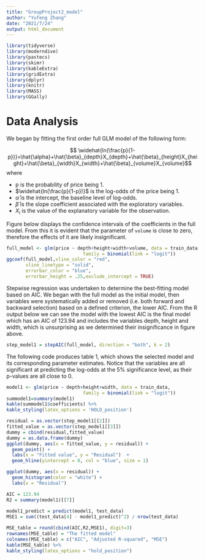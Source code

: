 ---
title: "GroupProject2_model"
author: "Yufeng Zhang"
date: "2021/7/24"
output: html_document
---

```{r libraries, echo = FALSE, warning = FALSE, message = FALSE}
library(tidyverse)
library(moderndive)
library(pastecs)
library(skimr)
library(kableExtra)
library(gridExtra)
library(dplyr)
library(knitr)
library(MASS)
library(GGally)
```


# Data Analysis {#sec:DA}

We began by fitting the first order full GLM model of the following form:

$$ \widehat{ln(\frac{p}{1-p})}=\hat{\alpha}+\hat{\beta}_{depth}X_{depth}+\hat{\beta}_{height}X_{height}+\hat{\beta}_{width}X_{width}+\hat{\beta}_{volume}X_{volume}$$
where

* p is the probability of price being 1.
* $\widehat{ln(\frac{p}{1-p})}$ is the log-odds of the price being 1.
* $\hat{\alpha}$ is the intercept, the baseline level of log-odds.
* $\hat{\beta}$ is the slope coefficient associated with the exploratory variables.
* $X_i$ is the value of the explanatory variable for the observation.

Figure below displays the confidence intervals of the coefficients in the full model. From this it is evident that the parameter of `volume` is close to zero, therefore the effects of it are likely insignificant.

``` {R fullmodel, echo=TRUE, eval=TRUE, out.width = '80%', fig.align = "center", fig.pos = 'H'}
full_model <- glm(price ~ depth+height+width+volume, data = train_data, 
                            family = binomial(link = "logit"))
ggcoef(full_model,vline_color = "red",
       vline_linetype = "solid",
       errorbar_color = "blue",
       errorbar_height = .25,exclude_intercept = TRUE)
```

Stepwise regression was undertaken to determine the best-fitting model based on AIC. We began with the full model as the initial model, then variables were systematically added or removed (i.e. both forward and backward selection) based on a defined criterion, the lower AIC. From the R output below we can see the model with the lowest AIC is the final model which has an AIC of 123.94 and includes the variables depth, height and width, which is unsurprising as we determined their insignificance in figure above.

```{r stepwise, echo = TRUE, eval= TRUE, warning=FALSE, message=FALSE}
step_model1 = stepAIC(full_model, direction = "both", k = 2)
```

The following code produces table 1, which shows the selected model and its corresponding parameter estimates. Notice that the variables are all significant at predicting the log-odds at the 5% significance level, as their p-values are all close to 0.

```{r newmodel, echo = TRUE, eval= TRUE, warning=FALSE, message=FALSE}
model1 <- glm(price ~ depth+height+width, data = train_data, 
                            family = binomial(link = "logit"))
summodel1=summary(model1)
kable(summodel1$coefficients) %>%
kable_styling(latex_options = 'HOLD_position')
```

```{r residual, echo = TRUE, out.width = '80%', fig.align = "center", fig.pos = 'H'}

residual = as.vector(step_model1[[2]])
fitted_value = as.vector(step_model1[[3]])
dummy = cbind(residual,fitted_value)
dummy = as.data.frame(dummy)
ggplot(dummy, aes(x = fitted_value, y = residual)) +
  geom_point() +
  labs(x = "Fitted value", y = "Residual")  +
  geom_hline(yintercept = 0, col = "blue", size = 1)
```

```{r hist, echo = TRUE, out.width = '80%', fig.align = "center", fig.pos = 'H'}
ggplot(dummy, aes(x = residual)) +
  geom_histogram(color = "white") +
  labs(x = "Residual")
```

```{r all, echo = TRUE}
AIC = 123.94
R2 = summary(model1)[[7]]
  
model1_predict = predict(model1, test_data)
MSE1 = sum((test_data[4] - model1_predict)^2) / nrow(test_data)

MSE_table = round(cbind(AIC,R2,MSE1), digit=3)
rownames(MSE_table) = "The fitted model"
colnames(MSE_table) = c("AIC", "Adjusted R-squared", "MSE")
kable(MSE_table) %>%
kable_styling(latex_options = "hold_position")
```

